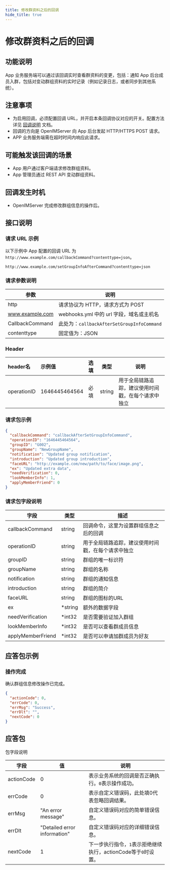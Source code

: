 ```yaml
---
title: 修改群资料之后的回调
hide_title: true
---
```


# 修改群资料之后的回调

## 功能说明
App 业务服务端可以通过该回调实时查看群资料的变更，包括：通知 App 后台成员入群，包括对变动群组资料的实时记录（例如记录日志，或者同步到其他系统）。

## 注意事项
- 为启用回调，必须配置回调 URL，并开启本条回调协议对应的开关。配置方法详见 [回调说明](../introduction) 文档。
- 回调的方向是 OpenIMServer 向 App 后台发起 HTTP/HTTPS POST 请求。
- APP 业务服务端需在超时时间内响应此请求。

## 可能触发该回调的场景
- App 用户通过客户端请求修改群组资料。
- App 管理员通过 REST API 变动群组资料。

## 回调发生时机
- OpenIMServer 完成修改群组信息的操作后。

## 接口说明

### 请求 URL 示例
以下示例中 App 配置的回调 URL 为 `http://www.example.com/callbackCommand?contenttype=json`。
```plaintext
http://www.example.com/setGroupInfoAfterCommand?contenttype=json
```

### 请求参数说明

| 参数            | 说明                                              |
| --------------- | ------------------------------------------------- |
| http            | 请求协议为 HTTP，请求方式为 POST                  |
| www.example.com | webhooks.yml 中的 url 字段，域名或主机名 |
| CallbackCommand | 此处为：`callbackAfterSetGroupInfoCommand`        |
| contenttype     | 固定值为：JSON                                    |

### Header
| header名     | 示例值           | 选填  | 类型     | 说明                  |
|:------------|:--------------|:----|--------|---------------------|
| operationID | 1646445464564 | 必填  | string | 用于全局链路追踪，建议使用时间戳，在每个请求中独立 |

### 请求包示例
```json
{
  "callbackCommand": "callbackAfterSetGroupInfoCommand",
  "operationID": "1646445464564",
  "groupID": "G002",
  "groupName": "NewGroupName",
  "notification": "Updated group notification",
  "introduction": "Updated group introduction",
  "faceURL": "http://example.com/new/path/to/face/image.png",
  "ex": "Updated extra data",
  "needVerification": 0,
  "lookMemberInfo": 1,
  "applyMemberFriend": 0
}
```

### 请求包字段说明

| 字段              | 类型    | 描述                                   |
| ----------------- | ------- | -------------------------------------- |
| callbackCommand   | string  | 回调命令，这里为设置群组信息之后的回调 |
| operationID       | string  | 用于全局链路追踪，建议使用时间戳，在每个请求中独立            |
| groupID           | string  | 群组的唯一标识符                       |
| groupName         | string  | 群组的名称                             |
| notification      | string  | 群组的通知信息                         |
| introduction      | string  | 群组的简介                             |
| faceURL           | string  | 群组的图标的URL                        |
| ex                | *string | 额外的数据字段                         |
| needVerification  | *int32  | 是否需要验证加入群组                   |
| lookMemberInfo    | *int32  | 是否可以查看群成员信息                 |
| applyMemberFriend | *int32  | 是否可以申请加群成员为好友             |

## 应答包示例

### 操作完成
确认群组信息修改操作已完成。

```json
{
  "actionCode": 0,
  "errCode": 0,
  "errMsg": "Success",
  "errDlt": "",
  "nextCode": 0
}
```

## 应答包

包字段说明

| 字段         | 值                           | 说明                                       |
|-------------|------------------------------|------------------------------------------|
| actionCode  | 0                            | 表示业务系统的回调是否正确执行。`0`表示操作成功。     |
| errCode     | 0                            | 表示自定义错误码，此处填0代表忽略回调结果。|
| errMsg      | "An error message"           | 自定义错误码对应的简单错误信息。|
| errDlt      | "Detailed error information" | 自定义错误码对应的详细错误信息。|
| nextCode    | 1                            | 下一步执行指令，`1`表示拒绝继续执行，actionCode等于`0`时设置。|

